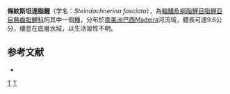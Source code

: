 {{Speciesbox
| taxon = Steindachnerina fasciata
| status = NE
| status_system = IUCN3.1
| authority = [[Vari|Vari]] & [[Géry|Géry]], 1985
| synonyms = *''Curimata fasciata''<br /><small>Vari & Géry, 1985</small>
}}
'''條紋斯坦達脂鯉'''（学名：''Steindachnerina fasciata''），為[[輻鰭魚綱|輻鰭魚綱]][[脂鯉目|脂鯉目]][[脂鯉亞目|脂鯉亞目]][[無齒脂鯉科|無齒脂鯉科]]的其中一個[[種|種]]，分布於[[南美洲|南美洲]][[巴西|巴西]]Madeira河流域，體長可達9.6公分，棲息在底層水域，以生活習性不明。

==参考文献==
{{refbegin}}
*{{FishBase_species|genus=Steindachnerina|species=fasciata |year=2013|month=8}}
{{refend}}
{{Taxonbar|from=Q5654246}}

[[Category:斯坦達脂鯉屬|T]]
[[Category:1985年描述的鱼类|T]]


{{魚類小作品}}